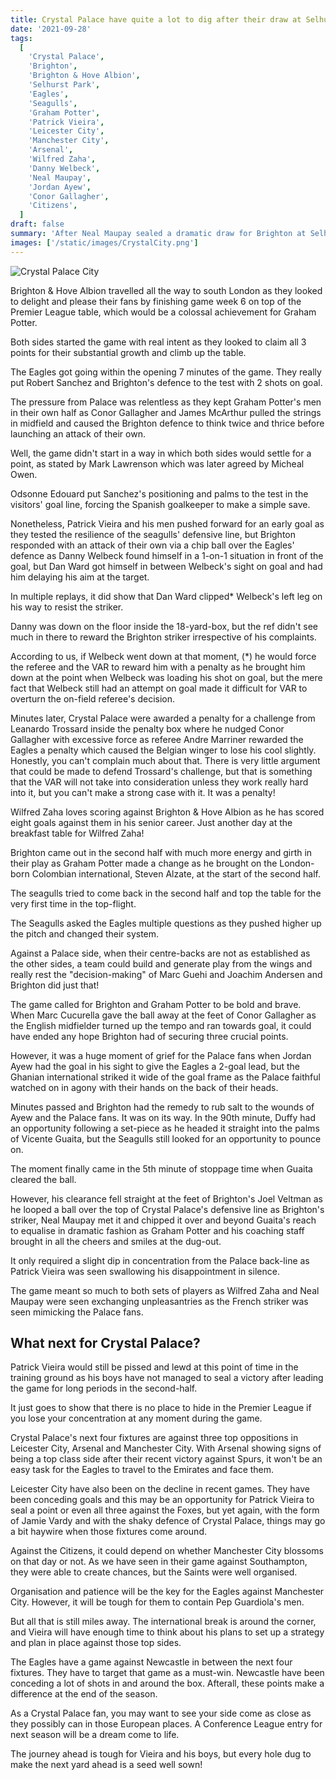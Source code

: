 ```yaml
---
title: Crystal Palace have quite a lot to dig after their draw at Selhurst Park
date: '2021-09-28'
tags:
  [
    'Crystal Palace',
    'Brighton',
    'Brighton & Hove Albion',
    'Selhurst Park',
    'Eagles',
    'Seagulls',
    'Graham Potter',
    'Patrick Vieira',
    'Leicester City',
    'Manchester City',
    'Arsenal',
    'Wilfred Zaha',
    'Danny Welbeck',
    'Neal Maupay',
    'Jordan Ayew',
    'Conor Gallagher',
    'Citizens',
  ]
draft: false
summary: 'After Neal Maupay sealed a dramatic draw for Brighton at Selhurst Park, we take a look at what Patrick Vieira has in store for his side in the next few weeks.'
images: ['/static/images/CrystalCity.png']
---
```


<div className="flex flex-wrap -mx-2 overflow-hidden xl:-mx-2">
  <div className="my-1 px-2 w-full overflow-hidden xl:my-1 xl:px-2 xl:w-1/2">
    <Image
      alt="Crystal Palace City"
      src="/static/images/CrystalCity.png"
      width={1227}
      height={780}
    />
  </div>
</div>

Brighton & Hove Albion travelled all the way to south London as they looked to delight and please their fans by finishing game week 6 on top of the Premier League table, which would be a colossal achievement for Graham Potter.

Both sides started the game with real intent as they looked to claim all 3 points for their substantial growth and climb up the table.

The Eagles got going within the opening 7 minutes of the game. They really put Robert Sanchez and Brighton's defence to the test with 2 shots on goal.

The pressure from Palace was relentless as they kept Graham Potter's men in their own half as Conor Gallagher and James McArthur pulled the strings in midfield and caused the Brighton defence to think twice and thrice before launching an attack of their own.

Well, the game didn't start in a way in which both sides would settle for a point, as stated by Mark Lawrenson which was later agreed by Micheal Owen.

Odsonne Edouard put Sanchez's positioning and palms to the test in the visitors' goal line, forcing the Spanish goalkeeper to make a simple save.

Nonetheless, Patrick Vieira and his men pushed forward for an early goal as they tested the resilience of the seagulls' defensive line, but Brighton responded with an attack of their own via a chip ball over the Eagles' defence as Danny Welbeck found himself in a 1-on-1 situation in front of the goal, but Dan Ward got himself in between Welbeck's sight on goal and had him delaying his aim at the target.

In multiple replays, it did show that Dan Ward clipped\* Welbeck's left leg on his way to resist the striker.

Danny was down on the floor inside the 18-yard-box, but the ref didn't see much in there to reward the Brighton striker irrespective of his complaints.

According to us, if Welbeck went down at that moment, (\*) he would force the referee and the VAR to reward him with a penalty as he brought him down at the point when Welbeck was loading his shot on goal, but the mere fact that Welbeck still had an attempt on goal made it difficult for VAR to overturn the on-field referee's decision.

Minutes later, Crystal Palace were awarded a penalty for a challenge from Leanardo Trossard inside the penalty box where he nudged Conor Gallagher with excessive force as referee Andre Marriner rewarded the Eagles a penalty which caused the Belgian winger to lose his cool slightly. Honestly, you can't complain much about that. There is very little argument that could be made to defend Trossard's challenge, but that is something that the VAR will not take into consideration unless they work really hard into it, but you can't make a strong case with it. It was a penalty!

Wilfred Zaha loves scoring against Brighton & Hove Albion as he has scored eight goals against them in his senior career. Just another day at the breakfast table for Wilfred Zaha!

Brighton came out in the second half with much more energy and girth in their play as Graham Potter made a change as he brought on the London-born Colombian international, Steven Alzate, at the start of the second half.

The seagulls tried to come back in the second half and top the table for the very first time in the top-flight.

The Seagulls asked the Eagles multiple questions as they pushed higher up the pitch and changed their system.

Against a Palace side, when their centre-backs are not as established as the other sides, a team could build and generate play from the wings and really rest the "decision-making" of Marc Guehi and Joachim Andersen and Brighton did just that!

The game called for Brighton and Graham Potter to be bold and brave. When Marc Cucurella gave the ball away at the feet of Conor Gallagher as the English midfielder turned up the tempo and ran towards goal, it could have ended any hope Brighton had of securing three crucial points.

However, it was a huge moment of grief for the Palace fans when Jordan Ayew had the goal in his sight to give the Eagles a 2-goal lead, but the Ghanian international striked it wide of the goal frame as the Palace faithful watched on in agony with their hands on the back of their heads.

Minutes passed and Brighton had the remedy to rub salt to the wounds of Ayew and the Palace fans. It was on its way. In the 90th minute, Duffy had an opportunity following a set-piece as he headed it straight into the palms of Vicente Guaita, but the Seagulls still looked for an opportunity to pounce on.

The moment finally came in the 5th minute of stoppage time when Guaita cleared the ball.

However, his clearance fell straight at the feet of Brighton's Joel Veltman as he looped a ball over the top of Crystal Palace's defensive line as Brighton's striker, Neal Maupay met it and chipped it over and beyond Guaita's reach to equalise in dramatic fashion as Graham Potter and his coaching staff brought in all the cheers and smiles at the dug-out.

It only required a slight dip in concentration from the Palace back-line as Patrick Vieira was seen swallowing his disappointment in silence.

The game meant so much to both sets of players as Wilfred Zaha and Neal Maupay were seen exchanging unpleasantries as the French striker was seen mimicking the Palace fans.

## What next for Crystal Palace?

Patrick Vieira would still be pissed and lewd at this point of time in the training ground as his boys have not managed to seal a victory after leading the game for long periods in the second-half.

It just goes to show that there is no place to hide in the Premier League if you lose your concentration at any moment during the game.

Crystal Palace's next four fixtures are against three top oppositions in Leicester City, Arsenal and Manchester City. With Arsenal showing signs of being a top class side after their recent victory against Spurs, it won't be an easy task for the Eagles to travel to the Emirates and face them.

Leicester City have also been on the decline in recent games. They have been conceding goals and this may be an opportunity for Patrick Vieira to seal a point or even all three against the Foxes, but yet again, with the form of Jamie Vardy and with the shaky defence of Crystal Palace, things may go a bit haywire when those fixtures come around.

Against the Citizens, it could depend on whether Manchester City blossoms on that day or not. As we have seen in their game against Southampton, they were able to create chances, but the Saints were well organised.

Organisation and patience will be the key for the Eagles against Manchester City. However, it will be tough for them to contain Pep Guardiola's men.

But all that is still miles away. The international break is around the corner, and Vieira will have enough time to think about his plans to set up a strategy and plan in place against those top sides.

The Eagles have a game against Newcastle in between the next four fixtures. They have to target that game as a must-win. Newcastle have been conceding a lot of shots in and around the box. Afterall, these points make a difference at the end of the season.

As a Crystal Palace fan, you may want to see your side come as close as they possibly can in those European places. A Conference League entry for next season will be a dream come to life.

The journey ahead is tough for Vieira and his boys, but every hole dug to make the next yard ahead is a seed well sown!
